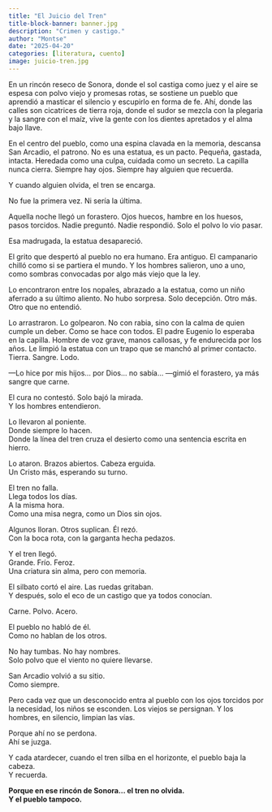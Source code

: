 ```yaml
---
title: "El Juicio del Tren"
title-block-banner: banner.jpg
description: "Crimen y castigo."
author: "Montse"
date: "2025-04-20"
categories: [literatura, cuento]
image: juicio-tren.jpg
---
```


En un rincón reseco de Sonora, donde el sol castiga como juez y el aire se espesa con polvo viejo y promesas rotas, se sostiene un pueblo que aprendió a masticar el silencio y escupirlo en forma de fe. Ahí, donde las calles son cicatrices de tierra roja, donde el sudor se mezcla con la plegaria y la sangre con el maíz, vive la gente con los dientes apretados y el alma bajo llave.

En el centro del pueblo, como una espina clavada en la memoria, descansa San Arcadio, el patrono. No es una estatua, es un pacto. Pequeña, gastada, intacta. Heredada como una culpa, cuidada como un secreto. La capilla nunca cierra. Siempre hay ojos. Siempre hay alguien que recuerda.

Y cuando alguien olvida, el tren se encarga.

No fue la primera vez. Ni sería la última.

Aquella noche llegó un forastero. Ojos huecos, hambre en los huesos, pasos torcidos. Nadie preguntó. Nadie respondió. Solo el polvo lo vio pasar.

Esa madrugada, la estatua desapareció.

El grito que despertó al pueblo no era humano. Era antiguo. El campanario chilló como si se partiera el mundo. Y los hombres salieron, uno a uno, como sombras convocadas por algo más viejo que la ley.

Lo encontraron entre los nopales, abrazado a la estatua, como un niño aferrado a su último aliento. No hubo sorpresa. Solo decepción. Otro más. Otro que no entendió.

Lo arrastraron. Lo golpearon. No con rabia, sino con la calma de quien cumple un deber. Como se hace con todos. El padre Eugenio lo esperaba en la capilla. Hombre de voz grave, manos callosas, y fe endurecida por los años. Le limpió la estatua con un trapo que se manchó al primer contacto. Tierra. Sangre. Lodo.

—Lo hice por mis hijos… por Dios… no sabía… —gimió el forastero, ya más sangre que carne.

El cura no contestó. Solo bajó la mirada.  
Y los hombres entendieron.

Lo llevaron al poniente.  
Donde siempre lo hacen.  
Donde la línea del tren cruza el desierto como una sentencia escrita en hierro.

Lo ataron. Brazos abiertos. Cabeza erguida.  
Un Cristo más, esperando su turno.

El tren no falla.  
Llega todos los días.  
A la misma hora.  
Como una misa negra, como un Dios sin ojos.

Algunos lloran. Otros suplican. Él rezó.  
Con la boca rota, con la garganta hecha pedazos.

Y el tren llegó.  
Grande. Frío. Feroz.  
Una criatura sin alma, pero con memoria.

El silbato cortó el aire. Las ruedas gritaban.  
Y después, solo el eco de un castigo que ya todos conocían.

Carne. Polvo. Acero.

El pueblo no habló de él.  
Como no hablan de los otros.

No hay tumbas. No hay nombres.  
Solo polvo que el viento no quiere llevarse.

San Arcadio volvió a su sitio.  
Como siempre.

Pero cada vez que un desconocido entra al pueblo con los ojos torcidos por la necesidad, los niños se esconden. Los viejos se persignan. Y los hombres, en silencio, limpian las vías.

Porque ahí no se perdona.  
Ahí se juzga.

Y cada atardecer, cuando el tren silba en el horizonte, el pueblo baja la cabeza.  
Y recuerda.

**Porque en ese rincón de Sonora… el tren no olvida.  
Y el pueblo tampoco.**